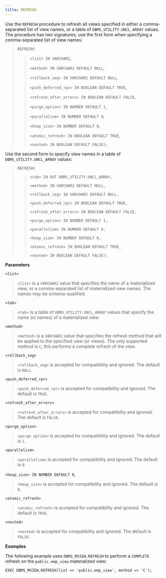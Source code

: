 ```yaml
---
title: REFRESH
---
```


Use the `REFRESH` procedure to refresh all views specified in either a
comma-separated list of view names, or a table of
`DBMS_UTILITY.UNCL_ARRAY` values. The procedure has two signatures; use
the first form when specifying a comma-separated list of view names:

> `REFRESH(`
> 
> > `<list> IN VARCHAR2`,
> > 
> > `<method> IN VARCHAR2 DEFAULT NULL`,
> > 
> > `<rollback_seg> IN VARCHAR2 DEFAULT NULL`,
> > 
> > `<push_deferred_rpc> IN BOOLEAN DEFAULT TRUE`,
> > 
> > `<refresh_after_errors> IN BOOLEAN DEFAULT FALSE`,
> > 
> > `<purge_option> IN NUMBER DEFAULT 1`,
> > 
> > `<parallelism> IN NUMBER DEFAULT 0`,
> > 
> > `<heap_size> IN NUMBER DEFAULT 0`,
> > 
> > `<atomic_refresh> IN BOOLEAN DEFAULT TRUE`,
> > 
> > `<nested> IN BOOLEAN DEFAULT FALSE);`

Use the second form to specify view names in a table of
`DBMS_UTILITY.UNCL_ARRAY` values:

> `REFRESH(`
> 
> > `<tab> IN OUT DBMS_UTILITY.UNCL_ARRAY,`
> > 
> > `<method> IN VARCHAR2 DEFAULT NULL,`
> > 
> > `<rollback_seg> IN VARCHAR2 DEFAULT NULL,`
> > 
> > `<push_deferred_rpc> IN BOOLEAN DEFAULT TRUE,`
> > 
> > `<refresh_after_errors> IN BOOLEAN DEFAULT FALSE,`
> > 
> > `<purge_option> IN NUMBER DEFAULT 1,`
> > 
> > `<parallelism> IN NUMBER DEFAULT 0,`
> > 
> > `<heap_size> IN NUMBER DEFAULT 0,`
> > 
> > `<atomic_refresh> IN BOOLEAN DEFAULT TRUE,`
> > 
> > `<nested> IN BOOLEAN DEFAULT FALSE);`

**Parameters**

`<list>`

> `<list>` is a `VARCHAR2` value that specifies the name of a
> materialized view, or a comma-separated list of materialized view
> names. The names may be schema-qualified.

`<tab>`

> `<tab>` is a table of `DBMS_UTILITY.UNCL_ARRAY` values that specify
> the name (or names) of a materialized view.

`<method>`

> `<method>` is a `VARCHAR2` value that specifies the refresh method
> that will be applied to the specified view (or views). The only
> supported method is `C`; this performs a complete refresh of the view.

`<rollback_seg>`

> `<rollback_seg>` is accepted for compatibility and ignored. The
> default is `NULL`.

`<push_deferred_rpc>`

> `<push_deferred_rpc>` is accepted for compatibility and ignored. The
> default is `TRUE`.

`<refresh_after_errors>`

> `<refresh_after_errors>` is accepted for compatibility and ignored.
> The default is `FALSE`.

`<purge_option>`

> `<purge_option>` is accepted for compatibility and ignored. The
> default is `1`.

`<parallelism>`

> `<parallelism>` is accepted for compatibility and ignored. The default
> is `0`.

`<heap_size> IN NUMBER DEFAULT 0`,

> `<heap_size>` is accepted for compatibility and ignored. The default
> is `0`.

`<atomic_refresh>`

> `<atomic_refresh>` is accepted for compatibility and ignored. The
> default is `TRUE`.

`<nested>`

> `<nested>` is accepted for compatibility and ignored. The default is
> `FALSE`.

**Examples**

The following example uses `DBMS_MVIEW.REFRESH` to perform a `COMPLETE`
refresh on the `public.emp_view` materialized view:

``` text
EXEC DBMS_MVIEW.REFRESH(list => 'public.emp_view', method => 'C');
```
